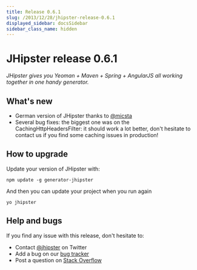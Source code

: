 ```yaml
---
title: Release 0.6.1
slug: /2013/12/28/jhipster-release-0.6.1
displayed_sidebar: docsSidebar
sidebar_class_name: hidden
---
```


JHipster release 0.6.1
==================

*JHipster gives you Yeoman + Maven + Spring + AngularJS all working together in one handy generator.*

What's new
----------

- German version of JHipster thanks to [@micsta](https://twitter.com/micsta)
- Several bug fixes: the biggest one was on the CachingHttpHeadersFilter: it should work a lot better, don't hesitate to contact us if you find some caching issues in production!

How to upgrade
------------

Update your version of JHipster with:

```
npm update -g generator-jhipster
```

And then you can update your project when you run again

```
yo jhipster
```

Help and bugs
--------------

If you find any issue with this release, don't hesitate to:

- Contact [@jhipster](https://twitter.com/jhipster) on Twitter
- Add a bug on our [bug tracker](https://github.com/jhipster/generator-jhipster/issues?state=open)
- Post a question on [Stack Overflow](http://stackoverflow.com/tags/jhipster/info)
